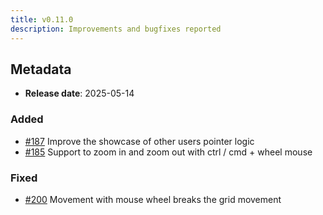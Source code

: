 ```yaml
---
title: v0.11.0
description: Improvements and bugfixes reported
---
```


## Metadata

- **Release date**: 2025-05-14

### Added

- [#187](https://github.com/InditexTech/weavejs/issues/187) Improve the showcase of other users pointer logic
- [#185](https://github.com/InditexTech/weavejs/issues/185) Support to zoom in and zoom out with ctrl / cmd + wheel mouse

### Fixed

- [#200](https://github.com/InditexTech/weavejs/issues/200) Movement with mouse wheel breaks the grid movement
